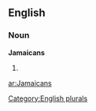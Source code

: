 ==English==

===Noun===
'''Jamaicans'''

# {{plural of|[[Jamaican]]}}

[[Category:English plurals]]

[[ar:Jamaicans]]